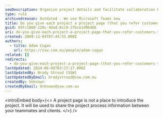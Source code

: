 ```yaml
---
seoDescription: Organize project details and facilitate collaboration between team members and clients with a dedicated project page.
type: rule
archivedreason: Outdated - We use Microsoft Teams now
title: Do you give each project a project page (that you refer customers to)?
guid: 69fc1860-120c-4dad-8cc9-27bce1d9bd66
uri: do-you-give-each-project-a-project-page-that-you-refer-customers-to
created: 2009-12-04T07:44:53.000Z
authors:
  - title: Adam Cogan
    url: https://ssw.com.au/people/adam-cogan
related: []
redirects:
  - do-you-give-each-project-a-project-page-(that-you-refer-customers-to)
lastUpdated: 2024-06-08T03:27:17.000Z
lastUpdatedBy: Brady Stroud [SSW]
lastUpdatedByEmail: bradystroud@ssw.com.au
createdBy: Unknown
createdByEmail: Unknown@ssw.com.au
---
```


<introEmbed
  body={<>
A project page is not a place to introduce the project. It will be used to share the project process information between your teammates and clients.
  </>}
/>
